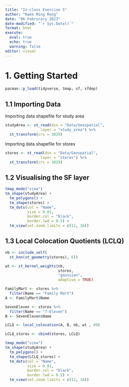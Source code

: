 ```yaml
---
title: "In-class Exercise 5"
author: "Kwek Ming Rong"
date: "06 Februrary 2023"
date-modified: "`r Sys.Date()`"
format: html
execute:
  eval: true
  echo: true
  warning: false
editor: visual
---
```


# 1. Getting Started 

```r
pacman::p_load(tidyverse, tmap, sf, sfdep)
```

## 1.1 Importing Data

Importing data shapefile for study area
```r
studyArea <- st_read(dsn = "Data/Geospatial", 
                layer = "study_area") %>%
  st_transform(crs = 3829)
```

Importing data shapefile for stores
```r
stores <- st_read(dsn = "Data/Geospatial", 
                layer = "stores") %>%
  st_transform(crs = 3829)
```

## 1.2 Visualising the SF layer

```r
tmap_mode("view")
tm_shape(studyArea) +
  tm_polygons() +
  tm_shape(stores) +
  tm_dots(col = "Name", 
          size = 0.01,
          border.col = "black",
          border.lwd = 0.5) +
  tm_view(set.zoom.limits = c(12, 16))
```

## 1.3 Local Colocation Quotients (LCLQ)

```r
nb <- include_self(
  st_knn(st_geometry(stores), 6))
```

```r
wt <- st_kernel_weights(nb,
                        stores, 
                        "gaussian",
                        adaptive = TRUE)
```

```r
FamilyMart <- stores %>%
  filter(Name == "Family Mart")
A <- FamilyMart$Name
```

```r
SevenEleven <- stores %>%
  filter(Name == "7-Eleven")
B <- SevenEleven$Name
```

```r
LCLQ <- local_colocation(A, B, nb, wt , 49)
```

```r
LCLQ_stores <- cbind(stores, LCLQ)
```

```r
tmap_mode("view")
tm_shape(studyArea) +
  tm_polygons() +
  tm_shape(LCLQ_stores) +
  tm_dots(col = "Name", 
          size = 0.01,
          border.col = "black",
          border.lwd = 0.5) +
  tm_view(set.zoom.limits = c(12, 16))
```